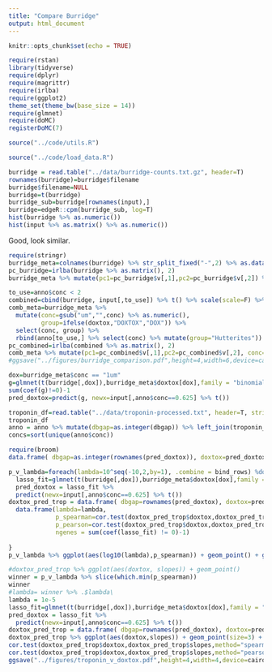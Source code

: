 ```yaml
---
title: "Compare Burridge"
output: html_document
---
```


```r
knitr::opts_chunk$set(echo = TRUE)
```

```r
require(rstan)
library(tidyverse)
require(dplyr)
require(magrittr)
require(irlba)
require(ggplot2)
theme_set(theme_bw(base_size = 14))
require(glmnet)
require(doMC)
registerDoMC(7)

source("../code/utils.R")

source("../code/load_data.R")
```

```r
burridge = read.table("../data/burridge-counts.txt.gz", header=T)
rownames(burridge)=burridge$filename
burridge$filename=NULL
burridge=t(burridge)
burridge_sub=burridge[rownames(input),]
burridge=edgeR::cpm(burridge_sub, log=T)
hist(burridge %>% as.numeric())
hist(input %>% as.matrix() %>% as.numeric())
```

Good, look similar. 

```r
require(stringr)
burridge_meta=colnames(burridge) %>% str_split_fixed("-",2) %>% as.data.frame() %>% set_colnames(c("line","conc")) %>% mutate(doxtox=grepl("ch",line))
pc_burridge=irlba(burridge %>% as.matrix(), 2)
burridge_meta %>% mutate(pc1=pc_burridge$v[,1],pc2=pc_burridge$v[,2]) %>% ggplot(aes(pc1,pc2,col=conc,shape=doxtox)) + geom_point()
```

```r
to_use=anno$conc < 2
combined=cbind(burridge, input[,to_use]) %>% t() %>% scale(scale=F) %>% t()
comb_meta=burridge_meta %>% 
  mutate(conc=gsub("um","",conc) %>% as.numeric(),
         group=ifelse(doxtox,"DOXTOX","DOX")) %>%
  select(conc, group) %>%
  rbind(anno[to_use,] %>% select(conc) %>% mutate(group="Hutterites"))  
pc_combined=irlba(combined %>% as.matrix(), 2)
comb_meta %>% mutate(pc1=pc_combined$v[,1],pc2=pc_combined$v[,2], conc=as.factor(conc))  %>% ggplot(aes(pc1,pc2, col=conc, shape=group, size=group)) + geom_point(alpha=0.75) + scale_color_manual(values=cbPalette) + scale_size_manual(breaks=c("DOXTOX","DOX","Hutterites"), values=c(4,4,2)  ) + scale_shape_discrete(breaks=c("DOXTOX","DOX","Hutterites")) + xlab("Principal component 1") + ylab("Principal component 2")
#ggsave("../figures/burridge_comparison.pdf",height=4,width=6,device=cairo_pdf)
```

```r
dox=burridge_meta$conc == "1um"
g=glmnet(t(burridge[,dox]),burridge_meta$doxtox[dox],family = "binomial",alpha=0.1,lambda=.1)
sum(coef(g)!=0)-1
pred_doxtox=predict(g, newx=input[,anno$conc==0.625] %>% t())
```

```r
troponin_df=read.table("../data/troponin-processed.txt", header=T, stringsAsFactors = F)
troponin_df
anno = anno %>% mutate(dbgap=as.integer(dbgap)) %>% left_join(troponin_df %>% select(dbgap, dosage, troponin), by=c("dbgap"="dbgap", "conc"="dosage"))
concs=sort(unique(anno$conc))
```

```r
require(broom)
data.frame( dbgap=as.integer(rownames(pred_doxtox)), doxtox=pred_doxtox[,1]) %>% left_join(anno %>% filter(conc==5.), by="dbgap") %>% do(tidy(cor.test(.$doxtox,.$troponin,method="spearman")))
```

```r
p_v_lambda=foreach(lambda=10^seq(-10,2,by=1), .combine = bind_rows) %do% {
  lasso_fit=glmnet(t(burridge[,dox]),burridge_meta$doxtox[dox],family = "binomial",alpha=1,lambda=lambda)
  pred_doxtox = lasso_fit %>%
  predict(newx=input[,anno$conc==0.625] %>% t())
doxtox_pred_trop = data.frame( dbgap=rownames(pred_doxtox), doxtox=pred_doxtox[,1], stringsAsFactors = F) %>% left_join(troponin_rate %>% mutate(individual=as.character(individual)), by=c("dbgap"="individual")) 
  data.frame(lambda=lambda, 
             p_spearman=cor.test(doxtox_pred_trop$doxtox,doxtox_pred_trop$slopes,method="spearman")$p.value,
             p_pearson=cor.test(doxtox_pred_trop$doxtox,doxtox_pred_trop$slopes,method="pearson")$p.value,
             ngenes = sum(coef(lasso_fit) != 0)-1)
  
}
p_v_lambda %>% ggplot(aes(log10(lambda),p_spearman)) + geom_point() + geom_point(aes(y=p_pearson),col="red")
```

```r

#doxtox_pred_trop %>% ggplot(aes(doxtox, slopes)) + geom_point()
winner = p_v_lambda %>% slice(which.min(p_spearman))
winner
#lambda= winner %>% .$lambda\
lambda = 1e-5
lasso_fit=glmnet(t(burridge[,dox]),burridge_meta$doxtox[dox],family = "binomial",alpha=1,lambda=lambda)
pred_doxtox = lasso_fit %>%
  predict(newx=input[,anno$conc==0.625] %>% t())
doxtox_pred_trop = data.frame( dbgap=rownames(pred_doxtox), doxtox=pred_doxtox[,1], stringsAsFactors = F) %>% left_join(troponin_rate %>% mutate(individual=as.character(individual)), by=c("dbgap"="individual")) 
doxtox_pred_trop %>% ggplot(aes(doxtox,slopes)) + geom_point(size=3) + xlab("Predicted log odds ACT") + ylab("Troponin response slope") + stat_smooth(method="lm", fullrange = T)
cor.test(doxtox_pred_trop$doxtox,doxtox_pred_trop$slopes,method="spearman")
cor.test(doxtox_pred_trop$doxtox,doxtox_pred_trop$slopes,method="pearson")
ggsave("../figures/troponin_v_doxtox.pdf",height=4,width=4,device=cairo_pdf)
```
